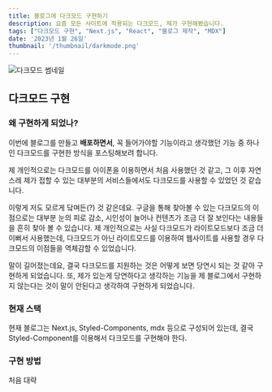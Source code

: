 ```yaml
---
title: 블로그에 다크모드 구현하기
description: 요즘 모든 사이트에 적용되는 다크모드, 제가 구현해봤습니다.
tags: ["다크모드 구현", "Next.js", "React", "블로그 제작", "MDX"]
date: '2023년 1월 26일'
thumbnail: '/thumbnail/darkmode.png'
---
```


![다크모드 썸네일](/thumbnail/darkmode.png "포스트 대표 이미지")

## 다크모드 구현

### 왜 구현하게 되었나?

이번에 블로그를 만들고 __배포하면서__, 꼭 들어가야할 기능이라고 생각했던 기능 중 하나인 다크모드를 구현한 방식을 포스팅해보려 합니다.

제 개인적으로는 다크모드를 아이폰을 이용하면서 처음 사용했던 것 같고, 그 이후 자연스레 제가 접할 수 있는 대부분의 서비스들에서도 다크모드를 사용할 수 있었던 것 같습니다.

이렇게 저도 모르게 닼며든(?) 것 같은데요. 구글을 통해 찾아볼 수 있는 다크모드의 이점으로는 대부분 눈의 피로 감소, 시인성이 늘어나 컨텐츠가 조금 더 잘 보인다는 내용들을 흔히 찾아 볼 수 있습니다. 제 개인적으로는 사실 다크모드가 라이트모드보다 조금 더 이뻐서 사용했는데, 다크모드가 아닌 라이트모드를 이용하여 웹사이트를 사용할 경우 다크모드의 이점들을 역체감할 수 있었습니다.

말이 길어졌는데요, 결국 다크모드를 지원하는 것은 어떻게 보면 당연시 되는 것 같아 구현하게 되었습니다. 또, 제가 있는게 당연하다고 생각하는 기능을 제 블로그에서 구현하지 않는다는 것이 말이 안된다고 생각하여 구현하게 되었습니다.

### 현재 스택

현재 블로그는 Next.js, Styled-Components, mdx 등으로 구성되어 있는데, 결국 Styled-Component를 이용해서 다크모드를 구현해야 한다.

### 구현 방법

처음 대략